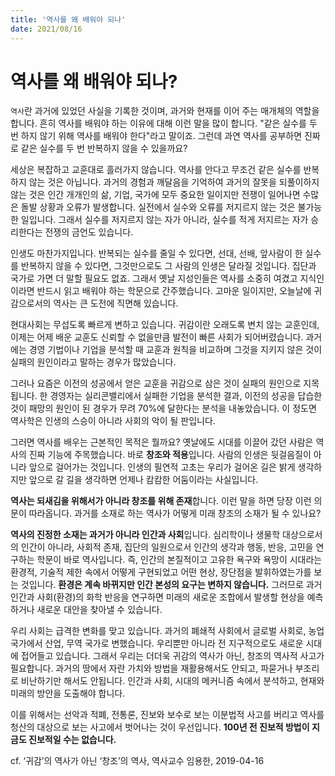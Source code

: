 ```yaml
---
title: '역사를 왜 배워야 되나'
date: 2021/08/16
---
```


# 역사를 왜 배워야 되나?

`역사`란 과거에 있었던 사실을 기록한 것이며, 과거와 현재를 이어 주는 매개체의 역할을 합니다. 흔히 역사를 배워야 하는 이유에 대해 이런 말을 많이 합니다. "같은 실수를 두 번 하지 않기 위해 역사를 배워야 한다"라고 말이죠. 그런데 과연 역사를 공부하면 진짜로 같은 실수를 두 번 반복하지 않을 수 있을까요?

세상은 복잡하고 교훈대로 흘러가지 않습니다. 역사를 안다고 무조건 같은 실수를 반복하지 않는 것은 아닙니다. 과거의 경험과 깨달음을 기억하여 과거의 잘못을 되풀이하지 않는 것은 인간 개개인의 삶, 기업, 국가에 모두 중요한 일이지만 전쟁이 일어나면 수많은 돌발 상황과 오류가 발생합니다. 실전에서 실수와 오류를 저지르지 않는 것은 불가능한 일입니다. 그래서 실수를 저지르지 않는 자가 아니라, 실수를 적게 저지르는 자가 승리한다는 전쟁의 금언도 있습니다.

인생도 마찬가지입니다. 반복되는 실수를 줄일 수 있다면, 선대, 선배, 앞사람이 한 실수를 반복하지 않을 수 있다면, 그것만으로도 그 사람의 인생은 달라질 것입니다. 집단과 국가로 가면 더 말할 필요도 없죠. 그래서 옛날 지성인들은 역사를 소중히 여겼고 지식인이라면 반드시 읽고 배워야 하는 학문으로 간주했습니다. 고마운 일이지만, 오늘날에 귀감으로서의 역사는 큰 도전에 직면해 있습니다.

현대사회는 무섭도록 빠르게 변하고 있습니다. 귀감이란 오래도록 변치 않는 교훈인데, 이제는 어제 배운 교훈도 신뢰할 수 없을만큼 발전이 빠른 사회가 되어버렸습니다. 과거에는 경영 기법이나 기업을 분석할 때 교훈과 원칙을 비교하며 그것을 지키지 않은 것이 실패의 원인이라고 말하는 경우가 많았습니다.

그러나 요즘은 이전의 성공에서 얻은 교훈을 귀감으로 삼은 것이 실패의 원인으로 지목됩니다. 한 경영자는 실리콘밸리에서 실패한 기업을 분석한 결과, 이전의 성공을 답습한 것이 패망의 원인이 된 경우가 무려 70%에 달한다는 분석을 내놓았습니다. 이 정도면 역사학은 인생의 스승이 아니라 사회의 악이 될 판입니다.

그러면 역사를 배우는 근본적인 목적은 뭘까요? 옛날에도 시대를 이끌어 갔던 사람은 역사의 진짜 기능에 주목했습니다. 바로 **창조와 적용**입니다. 사람의 인생은 뒷걸음질이 아니라 앞으로 걸어가는 것입니다. 인생의 필연적 고초는 우리가 걸어온 길은 밝게 생각하지만 앞으로 갈 길을 생각하면 언제나 캄캄한 어둠이라는 사실입니다.

**역사는 되새김을 위해서가 아니라 창조를 위해 존재**합니다. 이런 말을 하면 당장 이런 의문이 따라옵니다. 과거를 소재로 하는 역사가 어떻게 미래 창조의 소재가 될 수 있나요?

**역사의 진정한 소재는 과거가 아니라 인간과 사회**입니다. 심리학이나 생물학 대상으로서의 인간이 아니라, 사회적 존재, 집단의 일원으로서 인간의 생각과 행동, 반응, 고민을 연구하는 학문이 바로 역사입니다. 즉, 인간의 본질적이고 고유한 욕구와 욕망이 시대라는 환경적, 기술적 제한 속에서 어떻게 구현되었고 어떤 현상, 장단점을 발휘하였는가를 보는 것입니다. **환경은 계속 바뀌지만 인간 본성의 요구는 변하지 않습니다.** 그러므로 과거 인간과 사회(환경)의 화학 반응을 연구하면 미래의 새로운 조합에서 발생할 현상을 예측하거나 새로운 대안을 찾아낼 수 있습니다.

우리 사회는 급격한 변화를 맞고 있습니다. 과거의 폐쇄적 사회에서 글로벌 사회로, 농업 국가에서 산업, 무역 국가로 변했습니다. 우리뿐만 아니라 전 지구적으로도 새로운 시대에 접어들고 있습니다. 그래서 우리는 더더욱 귀감의 역사가 아닌, 창조의 역사적 사고가 필요합니다. 과거의 땅에서 자란 가치와 방법을 재활용해서도 안되고, 파묻거나 부조리로 비난하기만 해서도 안됩니다. 인간과 사회, 시대의 메커니즘 속에서 분석하고, 현재와 미래의 방안을 도출해야 합니다.

이를 위해서는 선악과 적폐, 전통론, 진보와 보수로 보는 이분법적 사고를 버리고 역사를 청산의 대상으로 보는 사고에서 벗어나는 것이 우선입니다. **100년 전 진보적 방법이 지금도 진보적일 수는 없습니다.**

cf. ‘귀감’의 역사가 아닌 ‘창조’의 역사, 역사교수 임용한, 2019-04-16
